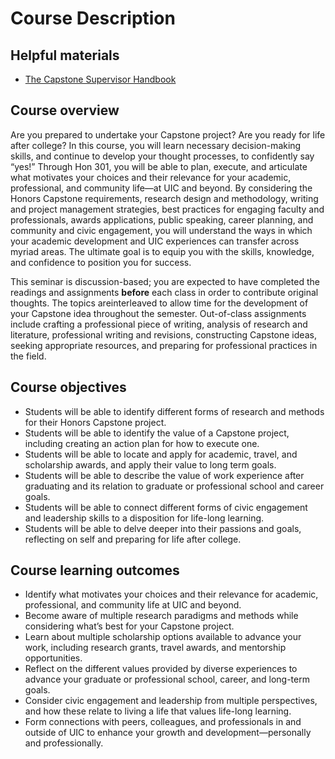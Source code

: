 # Course Description {-}

## Helpful materials {-}

+ [The Capstone Supervisor Handbook](https://uofi.app.box.com/v/HCCapstoneSupervisorHandbook)

## Course overview {-}

Are you prepared to undertake your Capstone project? Are you ready for life after college? In this course, you will learn necessary decision-making skills, and continue to develop your thought processes, to confidently say “yes!” Through Hon 301, you will be able to plan, execute, and articulate what motivates your choices and their relevance for your academic, professional, and community life—at UIC and beyond. By considering the Honors Capstone requirements, research design and methodology, writing and project management strategies, best practices for engaging faculty and professionals, awards applications, public speaking, career planning, and community and civic engagement, you will understand the ways in which your academic development and UIC experiences can transfer across myriad areas. The ultimate goal is to equip you with the skills, knowledge, and confidence to position you for success.

This seminar is discussion-based; you are expected to have completed the readings and assignments **before** each class in order to contribute original thoughts. The topics areinterleaved to allow time for the development of your Capstone idea throughout the semester. Out-of-class assignments include crafting a professional piece of writing, analysis of research and literature, professional writing and revisions, constructing Capstone ideas, seeking appropriate resources, and preparing for professional practices in the field.

## Course objectives {-}

+ Students will be able to identify different forms of research and methods for their Honors Capstone project.
+ Students will be able to identify the value of a Capstone project, including creating an action plan for how to execute one.
+ Students will be able to locate and apply for academic, travel, and scholarship awards, and apply their value to long term goals.
+ Students will be able to describe the value of work experience after graduating and its relation to graduate or professional school and career goals.
+ Students will be able to connect different forms of civic engagement and leadership skills to a disposition for life-long learning.
+ Students will be able to delve deeper into their passions and goals, reflecting on self and preparing for life after college.

## Course learning outcomes {-}

+ Identify what motivates your choices and their relevance for academic, professional, and community life at UIC and beyond.
+ Become aware of multiple research paradigms and methods while considering what’s best for your Capstone project.
+ Learn about multiple scholarship options available to advance your work, including research grants, travel awards, and mentorship opportunities.
+ Reflect on the different values provided by diverse experiences to advance your graduate or professional school, career, and long-term goals.
+ Consider civic engagement and leadership from multiple perspectives, and how these relate to living a life that values life-long learning.
+ Form connections with peers, colleagues, and professionals in and outside of UIC to enhance your growth and development—personally and professionally.